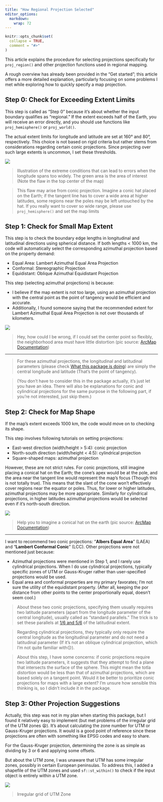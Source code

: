 ```yaml
---
title: "How Regional Projection Selected"
editor_options: 
  markdown: 
    wrap: 72
---
```


```r
knitr::opts_chunk$set(
  collapse = TRUE,
  comment = "#>"
)
```

This article explains the procedure for selecting projections specifically for `proj_region()` and other projection functions used in regional mapping.

A rough overview has already been provided in the "Get started"; this article offers a more detailed explanation, particularly focusing on some problems I met while exploring how to quickly specify a map projection.


## Step 0: Check for Exceeding Extent Limits

This step is called as "Step 0" because it's about whether the input boundary qualifies as "regional." If the extent exceeds half of the Earth, you will receive an error directly, and you should use functions like `proj_hemisphere()` or `proj_world()`. 

The actual extent limits for longitude and latitude are set at 160° and 80°, respectively. This choice is not based on rigid criteria but rather stems from considerations regarding certain conic projections. Since projecting over such large extents is uncommon, I set these thresholds.

![](images/conicFlaw.jpg)

> Illustration of the extreme conditions that can lead to errors when the longitude spans too widely. The green area is the area of interest (Note the flaw in the top center of the map)

> This flaw may arise from conic projection. Imagine a conic hat placed on the Earth; if the tangent line has to cover a wide area at higher latitudes, some regions near the poles may be left untouched by the hat.
If you really want to cover so wide range, please use `proj_hemisphere()` and set the map limits

## Step 1: Check for Small Map Extent

This step is to check the boundary edge lengths in longitudinal and latitudinal directions using spherical distance. If both lengths < 1000 km, the code will automatically select the corresponding azimuthal projection based on the property demand:

  - Equal Area: Lambert Azimuthal Equal Area Projection
  - Conformal: Stereographic Projection
  - Equidistant: Oblique Azimuthal Equidistant Projection


This step (selecting azimuthal projections) is because: 

  - I believe if the map extent is not too large, using an azimuthal projection with the central point as the point of tangency would be efficient and accurate. 
  - Additionally, I found someone saying that the recommended extent for Lambert Azimuthal Equal Area Projection is not over thousands of kilometers.

![ ](images/azimuthalProj.jpg)

> Hey, how could I be wrong, if I could set the center point so flexibly, the neighborhood area must have little distortion (pic source: [ArcMap Documentation](https://desktop.arcgis.com/en/arcmap/latest/map/projections/projection-types.htm))

---

> For these azimuthal projections, the longitudinal and latitudinal parameters (please check [What this package is doing](https://stoney239.github.io/projWiz/index.html#what-this-package-is-doing)) are simply the central longitude and latitude (That's the point of tangency).

> (You don't have to consider this in the package actually, it's just let you have an idea. There will also be explanations for conic and cylindrical projections for the same purpose in the following part, if you're not interested, just skip them.)

## Step 2: Check for Map Shape


If the map's extent exceeds 1000 km, the code would move on to checking its shape.

This step involves following tutorials on setting projections:
 
  - East-west direction (width/height > 5:4): conic projection
  - North-south direction (width/height < 4:5): cylindrical projection
  - Square-shaped maps: azimuthal projection

However, these are not strict rules. For conic projections, still imagine placing a conical hat on the Earth; the cone's apex would be at the pole, and the area near the tangent line would represent the map's focus (Though this is not totally true). This means that the slant of the cone won't effectively cover regions near the equator or poles. Thus, for lower or higher latitudes, azimuthal projections may be more appropriate. Similarly for cylindrical projections, in higher latitudes azimuthal projections would be selected even if it's north-south direction.

![ ](images/conicProj.jpg)

> Help you to imagine a conical hat on the earth (pic source: [ArcMap Documentation](https://desktop.arcgis.com/en/arcmap/latest/map/projections/projection-types.htm))

---

I want to recommend two conic projections: "**Albers Equal Area**" (LAEA) and "**Lambert Conformal Conic**" (LCC). Other projections were not mentioned just because: 

  - Azimuthal projections were mentioned in Step 1, and I rarely use cylindrical projections. When I do use cylindrical projections, typically specific zones of UTM or Gauss-Kruger rather than user-specified projections would be used.
  - Equal area and conformal properties are my primary favorates; I'm not sure the utility of the equidistant property. (After all, keeping the por distance from other points to the center proportionally equal, doesn't seem cool.)
  
> About these two conic projections, specifying them usually requires two latitude parameters (apart from the longitude parameter of the central longitude), usually called as "standard parallels." The trick is to set these parallels at [1/6 and 5/6](https://api.semanticscholar.org/CorpusID:203636100) of the latitudinal extent.

> Regarding cylindrical projections, they typically only require the central longitude as the longitudinal parameter and do not need a latitudinal parameter (If it’s not an oblique cylindrical projection, which I'm not quite familiar with😔).

> About this step, I have some concerns: if conic projections require two latitude parameters, it suggests that they attempt to find a plane that intersects the surface of the sphere. This might mean the totla distortion would be less than that of azimuthal projections, which are based solely on a tangent point. Would it be better to prioritize conic projections for maps with a large extent? I'm unsure how sensible this thinking is, so I didn't include it in the package.

## Step 3: Other Projection Suggestions


Actually, this step was not in my plan when starting this package, but I found it relatively easy to implement (but met problems of the irregular grid of the UTM zones 😫). It's about calculating the zone number for UTM or Gauss-Kruger projections. It would is a good point of reference since these projections are often with something like EPSG codes and easy to share.

For the Gauss-Kruger projection, determining the zone is as simple as dividing by 3 or 6 and applying some offsets.

But about the UTM zone, I was unaware that UTM has some irregular zones, possibly in certain European peninsulas. To address this, I added a shapefile of the UTM zones and used `sf::st_within()` to check if the input object is entirely within a UTM zone.

![ ](images/irregularGrid.jpg)

> Irregular grid of UTM Zone

